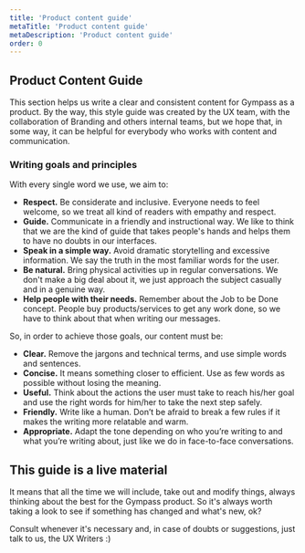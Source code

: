 ```yaml
---
title: 'Product content guide'
metaTitle: 'Product content guide'
metaDescription: 'Product content guide'
order: 0
---
```


## Product Content Guide

This section helps us write a clear and consistent content for Gympass as a
product. By the way, this style guide was created by the UX team, with the
collaboration of Branding and others internal teams, but we hope that, in some
way, it can be helpful for everybody who works with content and communication.

### Writing goals and principles

With every single word we use, we aim to:

- **Respect.** Be considerate and inclusive. Everyone needs to feel welcome,
  so we treat all kind of readers with empathy and respect.
- **Guide.** Communicate in a friendly and instructional way. We like to think
  that we are the kind of guide that takes people's hands and helps them to
  have no doubts in our interfaces.
- **Speak in a simple way.** Avoid dramatic storytelling and excessive
  information. We say the truth in the most familiar words for the user.
- **Be natural.** Bring physical activities up in regular conversations. We
  don't make a big deal about it, we just approach the subject casually and in
  a genuine way.
- **Help people with their needs.** Remember about the Job to be Done concept.
  People buy products/services to get any work done, so we have to think about
  that when writing our messages.

So, in order to achieve those goals, our content must be:

- **Clear.** Remove the jargons and technical terms, and use simple words and
  sentences.
- **Concise.** It means something closer to efficient. Use as few words as
  possible without losing the meaning.
- **Useful.** Think about the actions the user must take to reach his/her goal
  and use the right words for him/her to take the next step safely.
- **Friendly.** Write like a human. Don’t be afraid to break a few rules if it
  makes the writing more relatable and warm.
- **Appropriate.** Adapt the tone depending on who you’re writing to and what
  you’re writing about, just like we do in face-to-face conversations.

## This guide is a live material

It means that all the time we will include, take out and modify things, always
thinking about the best for the Gympass product. So it's always worth taking a
look to see if something has changed and what's new, ok?

Consult whenever it's necessary and, in case of doubts or suggestions, just talk
to us, the UX Writers :)
